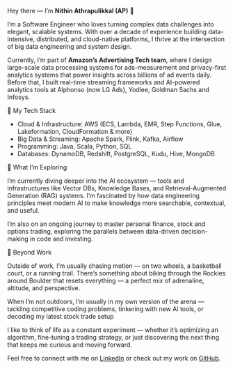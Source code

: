 Hey there — I’m **Nithin Athrapulikkal (AP)** 👋

I’m a Software Engineer who loves turning complex data challenges into elegant, scalable systems. With over a decade of experience building data-intensive, distributed, and cloud-native platforms, I thrive at the intersection of big data engineering and system design.

Currently, I’m part of **Amazon’s Advertising Tech team**, where I design large-scale data processing systems for ads-measurement and privacy-first analytics systems that power insights across billions of ad events daily.
Before that, I built real-time streaming frameworks and AI-powered analytics tools at Alphonso (now LG Ads), Yodlee, Goldman Sachs and Infosys.

🧠 My Tech Stack

* Cloud & Infrastructure: AWS (ECS, Lambda, EMR, Step Functions, Glue, Lakeformation, CloudFormation & more)
* Big Data & Streaming: Apache Spark, Flink, Kafka, Airflow
* Programming: Java, Scala, Python, SQL
* Databases: DynamoDB, Redshift, PostgreSQL, Kudu, Hive, MongoDB

🚀 What I’m Exploring

I’m currently diving deeper into the AI ecosystem — tools and infrastructures like Vector DBs, Knowledge Bases, and Retrieval-Augmented Generation (RAG) systems. I’m fascinated by how data engineering principles meet modern AI to make knowledge more searchable, contextual, and useful.

I’m also on an ongoing journey to master personal finance, stock and options trading, exploring the parallels between data-driven decision-making in code and investing.

🏀 Beyond Work

Outside of work, I’m usually chasing motion — on two wheels, a basketball court, or a running trail.
There’s something about biking through the Rockies around Boulder that resets everything — a perfect mix of adrenaline, altitude, and perspective.

When I’m not outdoors, I’m usually in my own version of the arena — tackling competitive coding problems, tinkering with new AI tools, or decoding my latest stock trade setup

I like to think of life as a constant experiment — whether it’s optimizing an algorithm, fine-tuning a trading strategy, or just discovering the next thing that keeps me curious and moving forward.

Feel free to connect with me on [LinkedIn](https://in.linkedin.com/in/nithinap) or check out my work on [GitHub](https://github.com/nithinap/).
